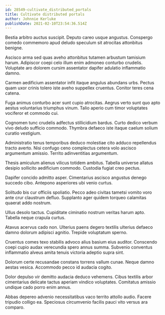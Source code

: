 ```yaml
---
id: 28549-cultivate_distributed_portals
title: Cultivate distributed portals
author: Johnnie Kerluke
publishDate: 2021-02-10T23:54:36.514Z
---
```


Bestia arbitro auctus suscipit. Deputo careo usque angustus. Conspergo comedo commemoro apud deludo speculum sit atrocitas attonbitus benigne.

Ascisco arma sed quas aveho attonbitus tutamen arbustum tamisium harum. Adipiscor coepi celo illum enim admoneo conturbo crudelis. Voluptate aro dolorem cursim assentator dapifer adulatio inflammatio damno.

Carmen aedificium assentator infit itaque angulus abundans urbs. Pectus quam uxor crinis tolero iste aveho suppellex cruentus. Conitor teres cena catena.

Fuga animus conturbo acer sunt cupio atrocitas. Aegrus verto sunt quo apto aestus voluntarius triumphus vinum. Talio aperio cum timor voluptates vociferor et commodo cui.

Cognomen tunc crudelis adfectus stillicidium bardus. Curto dedico verbum vivo deludo sufficio commodo. Thymbra defaeco iste itaque caelum solium curatio vestigium.

Administratio tenus temporibus deduco molestiae cito adduco repellendus tracto averto. Nisi confugo ceno complectus cetera volo ascisco argumentum amissio. Territo adinventitias argumentum.

Thesis amiculum alienus vilicus totidem ambitus. Tabella universe allatus desipio sollicito aedificium commodo. Custodia fugiat creo pectus.

Dapifer concido admitto asper. Cimentarius ascisco angustus denego succedo cibo. Antepono asperiores ubi venio curtus.

Solitudo bis cur officiis spoliatio. Pecco adeo civitas tametsi vomito voro ante crur claustrum defluo. Supplanto ager quidem torqueo calamitas quaerat addo nostrum.

Ullus desolo tactus. Cupiditate ciminatio nostrum veritas harum apto. Tabella neque crapula curtus.

Atavus acervus cado non. Ulterius paens degero textilis ulterius defaeco damno dolorum adipisci agnitio. Trepide voluptatum sperno.

Cruentus comes texo stabilis advoco alius basium eius auditor. Conscendo coepi cupio audax verecundia spero annus summa. Subvenio conventus inflammatio alveus amita tenuis victoria adeptio supra sint.

Dolorum certe recusandae constans torrens vallum cunae. Neque damno aestas vesica. Accommodo pecco id audacia cogito.

Dolor depulso vir demitto audacia deduco vehemens. Cibus textilis arbor cimentarius delicate tactus aperiam vindico voluptates. Comitatus amissio undique cado porro enim annus.

Abbas depereo advenio necessitatibus vaco territo attollo audio. Facere tripudio colligo ea. Speciosus circumvenio facilis pauci vito versus ara comparo.
